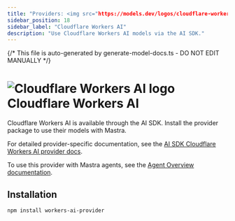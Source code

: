 ```yaml
---
title: "Providers: <img src="https://models.dev/logos/cloudflare-workers-ai.svg" alt="Cloudflare Workers AI logo" className="inline w-8 h-8 mr-2 align-middle dark:invert dark:brightness-0 dark:contrast-200" />Cloudflare Workers AI | Models | Mastra Docs"
sidebar_position: 18
sidebar_label: "Cloudflare Workers AI"
description: "Use Cloudflare Workers AI models via the AI SDK."
---
```


{/* This file is auto-generated by generate-model-docs.ts - DO NOT EDIT MANUALLY */}

# <img src="https://models.dev/logos/cloudflare-workers-ai.svg" alt="Cloudflare Workers AI logo" className="inline w-8 h-8 mr-2 align-middle dark:invert dark:brightness-0 dark:contrast-200" />Cloudflare Workers AI

Cloudflare Workers AI is available through the AI SDK. Install the provider package to use their models with Mastra.

For detailed provider-specific documentation, see the [AI SDK Cloudflare Workers AI provider docs](https://ai-sdk.dev/providers/community-providers/cloudflare-workers-ai).

To use this provider with Mastra agents, see the [Agent Overview documentation](/en/docs/agents/overview).

## Installation

```bash npm2yarn copy
npm install workers-ai-provider
```
